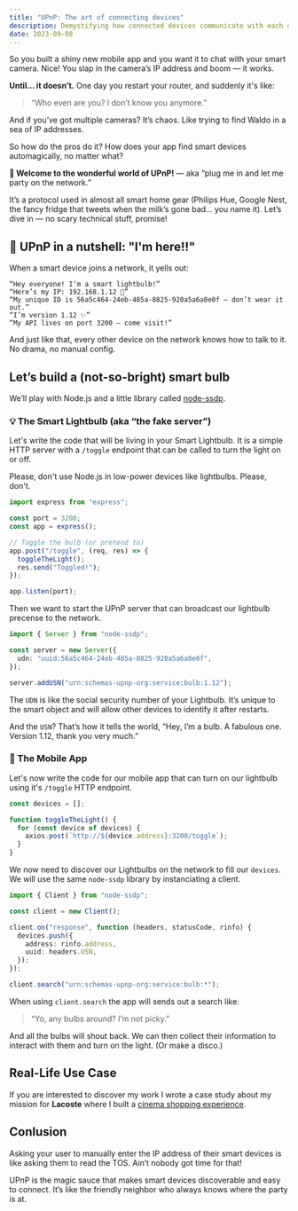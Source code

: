 ```yaml
---
title: "UPnP: The art of connecting devices"
description: Demystifying how connected devices communicate with each other.
date: 2023-09-08
---
```


So you built a shiny new mobile app and you want it to chat with your smart camera. Nice! You slap in the camera’s IP address and boom — it works.

**Until… it doesn’t.** One day you restart your router, and suddenly it's like:

> “Who even are you? I don’t know you anymore.”

And if you’ve got multiple cameras? It’s chaos. Like trying to find Waldo in a sea of IP addresses.

So how do the pros do it? How does your app find smart devices automagically, no matter what?

**🎉 Welcome to the wonderful world of UPnP!** — aka “plug me in and let me party on the network.”

It’s a protocol used in almost all smart home gear (Philips Hue, Google Nest, the fancy fridge that tweets when the milk’s gone bad… you name it). Let’s dive in — no scary technical stuff, promise!

## 🧠 UPnP in a nutshell: "I'm here!!"

When a smart device joins a network, it yells out:

```
“Hey everyone! I’m a smart lightbulb!”
“Here’s my IP: 192.168.1.12 💅”
“My unique ID is 56a5c464-24eb-485a-8825-920a5a6a0e0f — don’t wear it out.”
“I’m version 1.12 ✨”
“My API lives on port 3200 — come visit!”
```

And just like that, every other device on the network knows how to talk to it. No drama, no manual config.

## Let’s build a (not-so-bright) smart bulb

We’ll play with Node.js and a little library called [node-ssdp](https://www.npmjs.com/package/node-ssdp).

### 💡 The Smart Lightbulb (aka “the fake server”)

Let's write the code that will be living in your Smart Lightbulb.
It is a simple HTTP server with a `/toggle` endpoint that can be called to turn the light on or off.

<Callout type="warn">

Please, don't use Node.js in low-power devices like lightbulbs. Please, don't.

</Callout>

```ts
import express from "express";

const port = 3200;
const app = express();

// Toggle the bulb (or pretend to)
app.post("/toggle", (req, res) => {
  toggleTheLight();
  res.send("Toggled!");
});

app.listen(port);
```

Then we want to start the UPnP server that can broadcast our lightbulb precense to the network.

```ts
import { Server } from "node-ssdp";

const server = new Server({
  udn: "uuid:56a5c464-24eb-485a-8825-920a5a6a0e0f",
});

server.addUSN("urn:schemas-upnp-org:service:bulb:1.12");
```

The `UDN` is like the social security number of your Lightbulb. It’s unique to the smart object and will allow other devices to identify it after restarts.

And the `USN`? That’s how it tells the world, “Hey, I’m a bulb. A fabulous one. Version 1.12, thank you very much.”

### 📱 The Mobile App

Let's now write the code for our mobile app that can turn on our lightbulb using it's `/toggle` HTTP endpoint.

```ts
const devices = [];

function toggleTheLight() {
  for (const device of devices) {
    axios.post(`http://${device.address}:3200/toggle`);
  }
}
```

We now need to discover our Lightbulbs on the network to fill our `devices`. We will use the same `node-ssdp` library by instanciating a client.

```ts
import { Client } from "node-ssdp";

const client = new Client();

client.on("response", function (headers, statusCode, rinfo) {
  devices.push({
    address: rinfo.address,
    uuid: headers.USN,
  });
});

client.search("urn:schemas-upnp-org:service:bulb:*");
```

When using `client.search` the app will sends out a search like:

> “Yo, any bulbs around? I’m not picky.”

And all the bulbs will shout back. We can then collect their information to interact with them and turn on the light. (Or make a disco.)

## Real-Life Use Case

If you are interested to discover my work I wrote a case study about my mission for **Lacoste** where I built a [cinema shopping experience](/case-studies/lacoste-showroom).

## Conlusion

Asking your user to manually enter the IP address of their smart devices is like asking them to read the TOS. Ain’t nobody got time for that!

UPnP is the magic sauce that makes smart devices discoverable and easy to connect. It’s like the friendly neighbor who always knows where the party is at.
